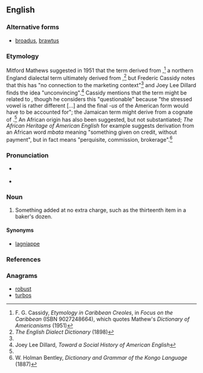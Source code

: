==English==

===Alternative forms===
* [[broadus]], [[brawtus]]

===Etymology===
Mitford Mathews suggested in 1951 that the term derived from {{m|en||brot|scrap(s), small amount(s)}},<ref name="Cassidy">F. G. Cassidy, ''Etymology in Caribbean Creoles'', in ''Focus on the Caribbean'' (ISBN 9027248664), which quotes Mathew's ''Dictionary of Americanisms'' (1951)</ref> a northern England dialectal term ultimately derived from {{etyl|ang|-}} {{m|ang|brēotan}},<ref>''The English Dialect Dictionary'' (1898)</ref> but Frederic Cassidy notes that this has "no connection to the marketing context"<ref name="Cassidy"/> and Joey Lee Dillard finds the idea "unconvincing".<ref>Joey Lee Dillard, ''Toward a Social History of American English''</ref> Cassidy mentions that the term might be related to {{etyl|jam|-}} {{m|jam|braata||little extra given by a seller to a buyer}}, though he considers this "questionable" because "the stressed vowel is rather different [...] and the final ''-us'' of the American form would have to be accounted for"; the Jamaican term might derive from a {{etyl|es|-}} cognate of {{etyl|pt|-}} {{m|pt|barato||favour}}.<ref name="Cassidy"/> An African origin has also been suggested, but not substantiated; ''The African Heritage of American English'' for example suggests derivation from an African word ''mbata'' meaning "something given on credit, without payment", but {{etyl|kg|-}} {{m|kg|mbata}} in fact means "perquisite, commission, brokerage".<ref>W. Holman Bentley, ''Dictionary and Grammar of the Kongo Language'' (1887)</ref><!--
Alternatively, possibly from {{etyl|grc|en}} {{term|βρωτός||lang=grc|tr=brōtós|edible}}. -- Says who?
-->

===Pronunciation===
* {{a|UK}} {{IPA|/ˈbɹəʊ.təs/|lang=en}}
* {{a|US}} {{IPA|/ˈbɹoʊ.təs/|lang=en}}

===Noun===
{{en-noun|es}}

# {{lb|en|dialectal|chiefly|Southern US}} Something added at no extra charge, such as the thirteenth item in a baker's dozen.

====Synonyms====
* {{sense|something added at no extra charge}} [[lagniappe]]

===References===
<references/>

===Anagrams===
* [[robust#English|robust]]
* [[turbos#English|turbos]]
